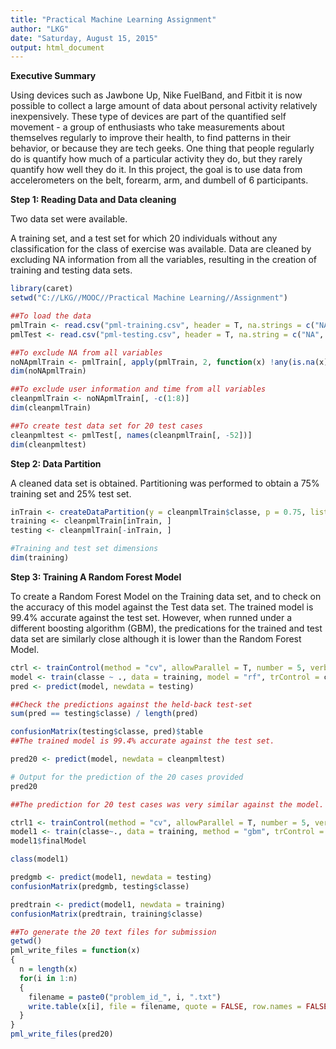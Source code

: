 ```yaml
---
title: "Practical Machine Learning Assignment"
author: "LKG"
date: "Saturday, August 15, 2015"
output: html_document
---
```


**Executive Summary**


Using devices such as Jawbone Up, Nike FuelBand, and Fitbit it is now possible to collect a large amount of data about personal activity relatively inexpensively. These type of devices are part of the quantified self movement - a group of enthusiasts who take measurements about themselves regularly to improve their health, to find patterns in their behavior, or because they are tech geeks. One thing that people regularly do is quantify how much of a particular activity they do, but they rarely quantify how well they do it. In this project, the goal is to use data from accelerometers on the belt, forearm, arm, and dumbell of 6 participants.


**Step 1: Reading Data and Data cleaning**


Two data set were available. 

A training set, and a test set for which 20 individuals without any classification for the class of exercise was available. Data are cleaned by excluding NA information from all the variables, resulting in the creation of training and testing data sets.

```r
library(caret)
setwd("C://LKG//MOOC//Practical Machine Learning//Assignment")

##To load the data
pmlTrain <- read.csv("pml-training.csv", header = T, na.strings = c("NA", "#DIV/0!"))
pmlTest <- read.csv("pml-testing.csv", header = T, na.string = c("NA", "#DIV/0!"))

##To exclude NA from all variables
noNApmlTrain <- pmlTrain[, apply(pmlTrain, 2, function(x) !any(is.na(x)))] 
dim(noNApmlTrain)

##To exclude user information and time from all variables
cleanpmlTrain <- noNApmlTrain[, -c(1:8)]
dim(cleanpmlTrain)

##To create test data set for 20 test cases
cleanpmltest <- pmlTest[, names(cleanpmlTrain[, -52])]
dim(cleanpmltest)
```


**Step 2: Data Partition**


A cleaned data set is obtained. Partitioning was performed to obtain a 75% training set and 25% test set.
```r
inTrain <- createDataPartition(y = cleanpmlTrain$classe, p = 0.75, list = F)
training <- cleanpmlTrain[inTrain, ]
testing <- cleanpmlTrain[-inTrain, ] 

#Training and test set dimensions
dim(training)
```


**Step 3: Training A Random Forest Model**


To create a Random Forest Model on the Training data set, and to check on the accuracy of this model against the Test data set. The trained model is 99.4% accurate against the test set. However, when runned under a different boosting algorithm (GBM), the predications for the trained and test data set are similarly close although it is lower than the Random Forest Model.
```r
ctrl <- trainControl(method = "cv", allowParallel = T, number = 5, verbose = T)
model <- train(classe ~ ., data = training, model = "rf", trControl = ctrl)
pred <- predict(model, newdata = testing)

##Check the predictions against the held-back test-set
sum(pred == testing$classe) / length(pred)

confusionMatrix(testing$classe, pred)$table
##The trained model is 99.4% accurate against the test set.

pred20 <- predict(model, newdata = cleanpmltest)

# Output for the prediction of the 20 cases provided
pred20

##The prediction for 20 test cases was very similar against the model.

ctrl1 <- trainControl(method = "cv", allowParallel = T, number = 5, verbose = T)
model1 <- train(classe~., data = training, method = "gbm", trControl = ctrl1)
model1$finalModel

class(model1)

predgmb <- predict(model1, newdata = testing)
confusionMatrix(predgmb, testing$classe)

predtrain <- predict(model1, newdata = training)
confusionMatrix(predtrain, training$classe)

##To generate the 20 text files for submission
getwd()
pml_write_files = function(x)
{
  n = length(x)
  for(i in 1:n)
  {
    filename = paste0("problem_id_", i, ".txt")
    write.table(x[i], file = filename, quote = FALSE, row.names = FALSE, col.names = FALSE)
  }
}
pml_write_files(pred20)
```